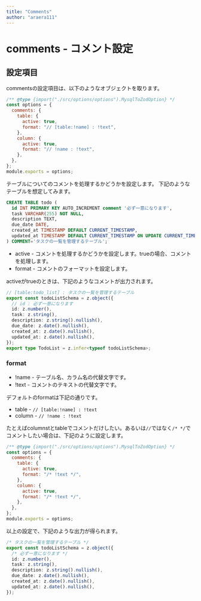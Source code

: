 ```yaml
---
title: "Comments"
author: "araera111"
---
```


# comments - コメント設定

## 設定項目

commentsの設定項目は、以下のようなオブジェクトを取ります。

```js
/** @type {import("./src/options/options").MysqlToZodOption} */
const options = {
  comments: {
    table: {
      active: true,
      format: "// [table:!name] : !text",
    },
    column: {
      active: true,
      format: "// !name : !text",
    },
  },
};
module.exports = options;
```

テーブルについてのコメントを処理するかどうかを設定します。
下記のようなテーブルを想定してみます。

```sql
CREATE TABLE todo (
  id INT PRIMARY KEY AUTO_INCREMENT comment '必ず一意になります',
  task VARCHAR(255) NOT NULL,
  description TEXT,
  due_date DATE,
  created_at TIMESTAMP DEFAULT CURRENT_TIMESTAMP,
  updated_at TIMESTAMP DEFAULT CURRENT_TIMESTAMP ON UPDATE CURRENT_TIMESTAMP
) COMMENT='タスクの一覧を管理するテーブル';
```

- active - コメントを処理するかどうかを設定します。trueの場合、コメントを処理します。
- format - コメントのフォーマットを設定します。

activeがtrueのときは、下記のようなコメントが出力されます。

```ts
// [table:todo_list] : タスクの一覧を管理するテーブル
export const todoListSchema = z.object({
  // id : 必ず一意になります
  id: z.number(),
  task: z.string(),
  description: z.string().nullish(),
  due_date: z.date().nullish(),
  created_at: z.date().nullish(),
  updated_at: z.date().nullish(),
});
export type TodoList = z.infer<typeof todoListSchema>;
```

### format

- !name - テーブル名、カラム名の代替文字です。
- !text - コメントのテキストの代替文字です。

デフォルトのformatは下記の通りです。

- table - `// [table:!name] : !text`
- column - `// !name : !text`

たとえばcolumnstとtableでコメントだけしたい。あるいは`//`ではなく`/* */`でコメントしたい場合は、下記のように設定します。

```js
/** @type {import("./src/options/options").MysqlToZodOption} */
const options = {
  comments: {
    table: {
      active: true,
      format: "/* !text */",
    },
    column: {
      active: true,
      format: "/* !text */",
    },
  },
};
module.exports = options;
```

以上の設定で、下記のような出力が得られます。

```ts
/* タスクの一覧を管理するテーブル */
export const todoListSchema = z.object({
  /* 必ず一意になります */
  id: z.number(),
  task: z.string(),
  description: z.string().nullish(),
  due_date: z.date().nullish(),
  created_at: z.date().nullish(),
  updated_at: z.date().nullish(),
});
```
